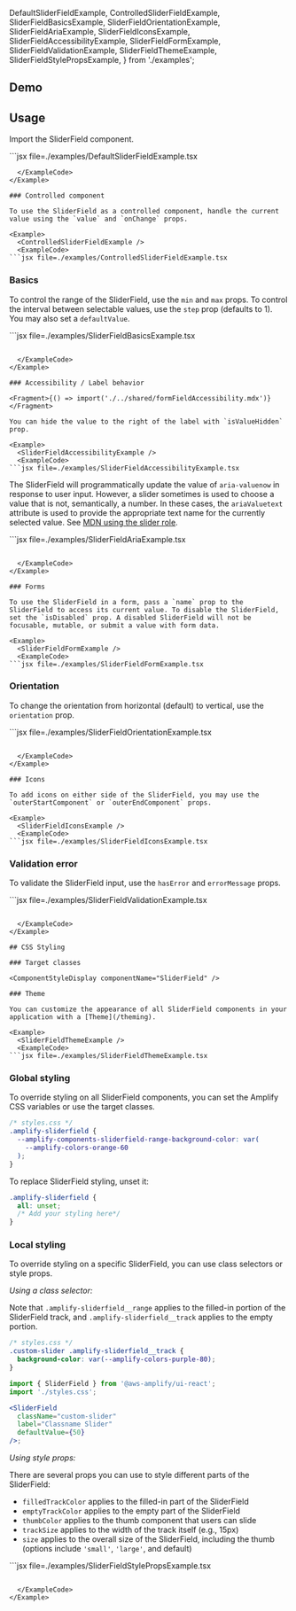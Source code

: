 
  DefaultSliderFieldExample,
  ControlledSliderFieldExample,
  SliderFieldBasicsExample,
  SliderFieldOrientationExample,
  SliderFieldAriaExample,
  SliderFieldIconsExample,
  SliderFieldAccessibilityExample,
  SliderFieldFormExample,
  SliderFieldValidationExample,
  SliderFieldThemeExample,
  SliderFieldStylePropsExample,
} from './examples';


## Demo

<SliderFieldDemo />

## Usage

Import the SliderField component.

<Example>
  <DefaultSliderFieldExample />
  <ExampleCode>
```jsx file=./examples/DefaultSliderFieldExample.tsx

````
  </ExampleCode>
</Example>

### Controlled component

To use the SliderField as a controlled component, handle the current value using the `value` and `onChange` props.

<Example>
  <ControlledSliderFieldExample />
  <ExampleCode>
```jsx file=./examples/ControlledSliderFieldExample.tsx

````

  </ExampleCode>
</Example>

### Basics

To control the range of the SliderField, use the `min` and `max` props. To control the interval between selectable values, use the `step` prop (defaults to 1). You may also set a `defaultValue`.

<Example>
  <SliderFieldBasicsExample />
  <ExampleCode>
```jsx file=./examples/SliderFieldBasicsExample.tsx

````

  </ExampleCode>
</Example>

### Accessibility / Label behavior

<Fragment>{() => import('./../shared/formFieldAccessibility.mdx')}</Fragment>

You can hide the value to the right of the label with `isValueHidden` prop.

<Example>
  <SliderFieldAccessibilityExample />
  <ExampleCode>
```jsx file=./examples/SliderFieldAccessibilityExample.tsx

````

  </ExampleCode>
</Example>

The SliderField will programmatically update the value of `aria-valuenow` in response to user input. However, a slider sometimes is used to choose a value that is not, semantically, a number. In these cases, the `ariaValuetext` attribute is used to provide the appropriate text name for the currently selected value. See [MDN using the slider role](https://developer.mozilla.org/en-US/docs/Web/Accessibility/ARIA/ARIA_Techniques/Using_the_slider_role).

<Example>
  <SliderFieldAriaExample />
  <ExampleCode>
```jsx file=./examples/SliderFieldAriaExample.tsx

````

  </ExampleCode>
</Example>

### Forms

To use the SliderField in a form, pass a `name` prop to the SliderField to access its current value. To disable the SliderField, set the `isDisabled` prop. A disabled SliderField will not be focusable, mutable, or submit a value with form data.

<Example>
  <SliderFieldFormExample />
  <ExampleCode>
```jsx file=./examples/SliderFieldFormExample.tsx

````

  </ExampleCode>
</Example>

### Orientation

To change the orientation from horizontal (default) to vertical, use the `orientation` prop.

<Example>
  <SliderFieldOrientationExample />
  <ExampleCode>
```jsx file=./examples/SliderFieldOrientationExample.tsx

````

  </ExampleCode>
</Example>

### Icons

To add icons on either side of the SliderField, you may use the `outerStartComponent` or `outerEndComponent` props.

<Example>
  <SliderFieldIconsExample />
  <ExampleCode>
```jsx file=./examples/SliderFieldIconsExample.tsx

````

  </ExampleCode>
</Example>

### Validation error

To validate the SliderField input, use the `hasError` and `errorMessage` props.

<Example>
  <SliderFieldValidationExample />
  <ExampleCode>
```jsx file=./examples/SliderFieldValidationExample.tsx

````

  </ExampleCode>
</Example>

## CSS Styling

### Target classes

<ComponentStyleDisplay componentName="SliderField" />

### Theme

You can customize the appearance of all SliderField components in your application with a [Theme](/theming).

<Example>
  <SliderFieldThemeExample />
  <ExampleCode>
```jsx file=./examples/SliderFieldThemeExample.tsx

````

  </ExampleCode>
</Example>

### Global styling

To override styling on all SliderField components, you can set the Amplify CSS variables or use the target classes.

<Example>
  <SliderField
    className="global-styling-slider"
    label="Globally Styled Slider"
    defaultValue={50}
  />
</Example>

```css
/* styles.css */
.amplify-sliderfield {
  --amplify-components-sliderfield-range-background-color: var(
    --amplify-colors-orange-60
  );
}
```

To replace SliderField styling, unset it:

```css
.amplify-sliderfield {
  all: unset;
  /* Add your styling here*/
}
```

### Local styling

To override styling on a specific SliderField, you can use class selectors or style props.

_Using a class selector:_

Note that `.amplify-sliderfield__range` applies to the filled-in portion of the SliderField track, and `.amplify-sliderfield__track` applies to the empty portion.

<Example>
  <SliderField
    className="custom-slider"
    label="Classname Slider"
    defaultValue={50}
  />
</Example>

```css
/* styles.css */
.custom-slider .amplify-sliderfield__track {
  background-color: var(--amplify-colors-purple-80);
}
```

```jsx
import { SliderField } from '@aws-amplify/ui-react';
import './styles.css';

<SliderField
  className="custom-slider"
  label="Classname Slider"
  defaultValue={50}
/>;
```

_Using style props:_

There are several props you can use to style different parts of the SliderField:

- `filledTrackColor` applies to the filled-in part of the SliderField
- `emptyTrackColor` applies to the empty part of the SliderField
- `thumbColor` applies to the thumb component that users can slide
- `trackSize` applies to the width of the track itself (e.g., 15px)
- `size` applies to the overall size of the SliderField, including the thumb (options include `'small'`, `'large'`, and default)

<Example>
  <SliderFieldStylePropsExample />
  <ExampleCode>
```jsx file=./examples/SliderFieldStylePropsExample.tsx

```

  </ExampleCode>
</Example>

```
